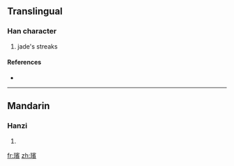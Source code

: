 {{also|瑸}}
==Translingual==

===Han character===
{{Han char|rn=96|rad=玉|as=14|sn=18|four=1318<sub>6</sub>|canj=一土十一金 (MGJMC)}}

# jade's streaks

====References====
* {{Han ref|kx=0744.070|dkj=21302|dj=1152.200|hdz=21143.090|uh=74B8|ud=29880|bh=F040|bd=61504}}

----

==Mandarin==

===Hanzi===
{{cmn-hanzi|pin=[[bīn]] ([[bin1]])|wg=pin<sup>1</sup>}}

# {{defn|Mandarin}}

[[fr:璸]]
[[zh:璸]]